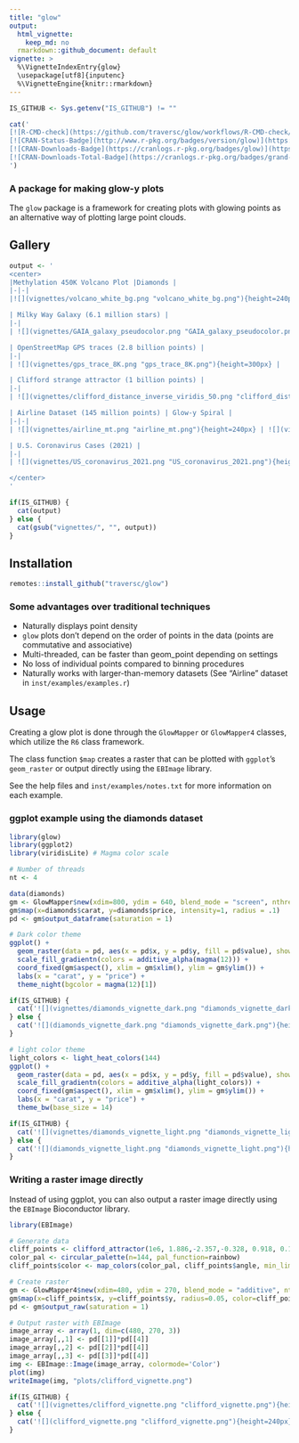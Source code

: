 ```yaml
---
title: "glow"
output:
  html_vignette:
    keep_md: no
  rmarkdown::github_document: default
vignette: >
  %\VignetteIndexEntry{glow}
  \usepackage[utf8]{inputenc}
  %\VignetteEngine{knitr::rmarkdown}
---
```


```r
IS_GITHUB <- Sys.getenv("IS_GITHUB") != ""
```

```r
cat('
[![R-CMD-check](https://github.com/traversc/glow/workflows/R-CMD-check/badge.svg)](https://github.com/traversc/glow/actions)
[![CRAN-Status-Badge](http://www.r-pkg.org/badges/version/glow)](https://cran.r-project.org/package=glow)
[![CRAN-Downloads-Badge](https://cranlogs.r-pkg.org/badges/glow)](https://cran.r-project.org/package=glow)
[![CRAN-Downloads-Total-Badge](https://cranlogs.r-pkg.org/badges/grand-total/glow)](https://cran.r-project.org/package=glow)
')
```

### A package for making glow-y plots

The `glow` package is a framework for creating plots with glowing points as an alternative way of plotting large point clouds.

## Gallery

```r
output <- '
<center>
|Methylation 450K Volcano Plot |Diamonds |
|-|-|
|![](vignettes/volcano_white_bg.png "volcano_white_bg.png"){height=240px} |![](vignettes/diamonds.png "diamonds.png"){height=240px} |

| Milky Way Galaxy (6.1 million stars) |
|-|
| ![](vignettes/GAIA_galaxy_pseudocolor.png "GAIA_galaxy_pseudocolor.png"){height=300px} |

| OpenStreetMap GPS traces (2.8 billion points) |
|-|
| ![](vignettes/gps_trace_8K.png "gps_trace_8K.png"){height=300px} |

| Clifford strange attractor (1 billion points) |
|-|
| ![](vignettes/clifford_distance_inverse_viridis_50.png "clifford_distance_inverse_viridis_50.png"){height=300px} |

| Airline Dataset (145 million points) | Glow-y Spiral |
|-|-|
| ![](vignettes/airline_mt.png "airline_mt.png"){height=240px} | ![](vignettes/glow_spiral2.png "glow_spiral2.png"){height=240px} |

| U.S. Coronavirus Cases (2021) |
|-|
| ![](vignettes/US_coronavirus_2021.png "US_coronavirus_2021.png"){height=300px} |

</center>
'

if(IS_GITHUB) {
  cat(output)
} else {
  cat(gsub("vignettes/", "", output))
}
```

## Installation
```r
remotes::install_github("traversc/glow")
```

### Some advantages over traditional techniques

* Naturally displays point density
* `glow` plots don't depend on the order of points in the data (points are commutative and associative)
* Multi-threaded, can be faster than geom_point depending on settings
* No loss of individual points compared to binning procedures
* Naturally works with larger-than-memory datasets (See "Airline" dataset in `inst/examples/examples.r`)

## Usage

Creating a glow plot is done through the `GlowMapper` or `GlowMapper4` classes, which utilize the `R6` class framework. 

The class function `$map` creates a raster that can be plotted with `ggplot`'s `geom_raster` or output directly using the `EBImage` library.  

See the help files and `inst/examples/notes.txt` for more information on each example. 

### ggplot example using the diamonds dataset

```r
library(glow)
library(ggplot2)
library(viridisLite) # Magma color scale

# Number of threads
nt <- 4

data(diamonds)
gm <- GlowMapper$new(xdim=800, ydim = 640, blend_mode = "screen", nthreads=nt)
gm$map(x=diamonds$carat, y=diamonds$price, intensity=1, radius = .1)
pd <- gm$output_dataframe(saturation = 1)

# Dark color theme
ggplot() + 
  geom_raster(data = pd, aes(x = pd$x, y = pd$y, fill = pd$value), show.legend = FALSE) +
  scale_fill_gradientn(colors = additive_alpha(magma(12))) +
  coord_fixed(gm$aspect(), xlim = gm$xlim(), ylim = gm$ylim()) + 
  labs(x = "carat", y = "price") + 
  theme_night(bgcolor = magma(12)[1])
```
```r
if(IS_GITHUB) {
  cat('![](vignettes/diamonds_vignette_dark.png "diamonds_vignette_dark.png"){height=240px}')
} else {
  cat('![](diamonds_vignette_dark.png "diamonds_vignette_dark.png"){height=240px}')
}
```

```r
# light color theme
light_colors <- light_heat_colors(144)
ggplot() + 
  geom_raster(data = pd, aes(x = pd$x, y = pd$y, fill = pd$value), show.legend = FALSE) +
  scale_fill_gradientn(colors = additive_alpha(light_colors)) +
  coord_fixed(gm$aspect(), xlim = gm$xlim(), ylim = gm$ylim()) + 
  labs(x = "carat", y = "price") + 
  theme_bw(base_size = 14)
```

```r
if(IS_GITHUB) {
  cat('![](vignettes/diamonds_vignette_light.png "diamonds_vignette_light.png"){height=240px}')
} else {
  cat('![](diamonds_vignette_light.png "diamonds_vignette_light.png"){height=240px}')
}
```

### Writing a raster image directly

Instead of using ggplot, you can also output a raster image directly using the `EBImage` Bioconductor library. 

```r
library(EBImage)

# Generate data
cliff_points <- clifford_attractor(1e6, 1.886,-2.357,-0.328, 0.918, 0.1, 0)
color_pal <- circular_palette(n=144, pal_function=rainbow)
cliff_points$color <- map_colors(color_pal, cliff_points$angle, min_limit=-pi, max_limit=pi)

# Create raster
gm <- GlowMapper4$new(xdim=480, ydim = 270, blend_mode = "additive", nthreads=4)
gm$map(x=cliff_points$x, y=cliff_points$y, radius=0.05, color=cliff_points$color)
pd <- gm$output_raw(saturation = 1)

# Output raster with EBImage
image_array <- array(1, dim=c(480, 270, 3))
image_array[,,1] <- pd[[1]]*pd[[4]]
image_array[,,2] <- pd[[2]]*pd[[4]]
image_array[,,3] <- pd[[3]]*pd[[4]]
img <- EBImage::Image(image_array, colormode='Color')
plot(img)
writeImage(img, "plots/clifford_vignette.png")
```

```r
if(IS_GITHUB) {
  cat('![](vignettes/clifford_vignette.png "clifford_vignette.png"){height=240px}')
} else {
  cat('![](clifford_vignette.png "clifford_vignette.png"){height=240px}')
}
```


